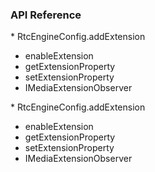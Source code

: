 <PlatformWrapper platform="android">

### API Reference

<ProductWrapper notAllowed="voice-calling">
* <Link to="{{Global.API_REF_ANDROID_ROOT}}/rtc_api_data_type.html#api_irtcengine_addextension">RtcEngineConfig.addExtension</Link>

* <Link to="{{Global.API_REF_ANDROID_ROOT}}/class_irtcengine.html#api_irtcengine_enableextension">enableExtension</Link>

* <Link to="{{Global.API_REF_ANDROID_ROOT}}/class_irtcengine.html#api_irtcengine_getextensionproperty">getExtensionProperty</Link>

* <Link to="{{Global.API_REF_ANDROID_ROOT}}/class_irtcengine.html#api_irtcengine_setextensionproperty">setExtensionProperty</Link>

* <Link to="{{Global.API_REF_ANDROID_ROOT}}/class_imediaextensionobserver.html">IMediaExtensionObserver</Link>
</ProductWrapper>

<ProductWrapper product="voice-calling">
* <Link to="{{Global.API_REF_ANDROID_ROOT_VOICE_SDK}}/rtc_api_data_type.html#api_irtcengine_addextension">RtcEngineConfig.addExtension</Link>

* <Link to="{{Global.API_REF_ANDROID_ROOT_VOICE_SDK}}/class_irtcengine.html#api_irtcengine_enableextension">enableExtension</Link>

* <Link to="{{Global.API_REF_ANDROID_ROOT_VOICE_SDK}}/class_irtcengine.html#api_irtcengine_getextensionproperty">getExtensionProperty</Link>

* <Link to="{{Global.API_REF_ANDROID_ROOT_VOICE_SDK}}/class_irtcengine.html#api_irtcengine_setextensionproperty">setExtensionProperty</Link>

* <Link to="{{Global.API_REF_ANDROID_ROOT_VOICE_SDK}}/class_imediaextensionobserver.html">IMediaExtensionObserver</Link>
</ProductWrapper>

</PlatformWrapper>
